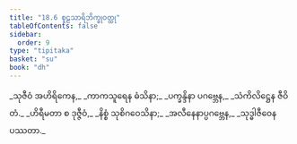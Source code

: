 ```yaml
---
title: "18.6 စူဠသာရိဘိက္ခုဝတ္ထု"
tableOfContents: false
sidebar:
  order: 9
type: "tipitaka"
basket: "su"
book: "dh"
---
```



<DynamicBreadcrumb />

<Division number="244" book="dh">

<Paragraph number="264" type="verses" book="dh">
_သုဇီဝံ အဟိရိကေန,_  
_ကာကသူရေန ဓံသိနာ;_  
_ပက္ခန္ဒိနာ ပဂဗ္ဘေန,_  
_သံကိလိဋ္ဌေန ဇီဝိတံ._  

</Paragraph>

</Division>
<Division number="245" book="dh">

<Paragraph number="265" type="verses" book="dh">
_ဟိရီမတာ စ ဒုဇ္ဇီဝံ,_  
_နိစ္စံ သုစိဂဝေသိနာ;_  
_အလီနေနာပ္ပဂဗ္ဘေန,_  
_သုဒ္ဓါဇီဝေန ပဿတာ._
</Paragraph>
</Division>